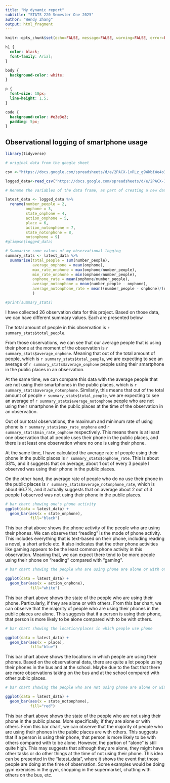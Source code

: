 ```yaml
---
title: "My dynamic report"
subtitle: "STATS 220 Semester One 2025"
author: "Wendy Zhang"
output: html_fragment
---
```


```r
knitr::opts_chunk$set(echo=FALSE, message=FALSE, warning=FALSE, error=FALSE)
```

```css
h1 {
  color: black;
  font-family: Arial;
}

body {
  background-color: white; 
}

p {
  font-size: 18px; 
  line-height: 1.5; 
}

code {
  background-color: #e3e3e3;
  padding: 5px; 
}

```

## Observational logging of smartphone usage


```r
library(tidyverse)

# original data from the google sheet

csv <-"https://docs.google.com/spreadsheets/d/e/2PACX-1vRLz_g9WkbiWe4o36o-eUB62WW4zkCrd2Dy4YHjKAj4l8cIeZcP2KikKD-1B9q3Lc_uHy5lgmxZeJtL/pub?output=csv"

logged_data<-read_csv("https://docs.google.com/spreadsheets/d/e/2PACX-1vRLz_g9WkbiWe4o36o-eUB62WW4zkCrd2Dy4YHjKAj4l8cIeZcP2KikKD-1B9q3Lc_uHy5lgmxZeJtL/pub?output=csv")

# Rename the variables of the data frame, as part of creating a new data frame named "latest_data"

latest_data <- logged_data %>%
  rename(number_people = 2,
         onphone = 3,
         state_onphone = 4,
         action_onphone = 5,
         place = 6,
         action_notonphone = 7,
         state_notonphone = 8,
         notonphone = 9)
#glimpse(logged_data)

# Summarise some values of my observational logging
summary_stats <- latest_data %>%
  summarise(total_people = sum(number_people),
            average_onphone = mean(onphone),
            max_rate_onphone = max(onphone/number_people),
            min_rate_onphone = min(onphone/number_people),
            onphone_rate = mean(onphone/number_people),
            average_notonphone = mean(number_people - onphone),
            average_notonphone_rate = mean((number_people - onphone)/(number_people)),
            )

#print(summary_stats)

```

I have collected 26 observation data for this project. Based on those data, we can have different summary values. Each are presented below 

The total amount of people in this observation is `r summary_stats$total_people`. 

From those observations, we can see that our average people that is using their phone at the moment of the observation is `r summary_stats$average_onphone`. Meaning that out of the total amount of people, which is `r summary_stats$total_people`, we are expecting to see an average of `r summary_stats$average_onphone` people using their smartphone in the public places in an observation. 

At the same time, we can compare this data with the average people that are not using their smartphones in the public places, which is `r summary_stats$average_notonphone`. Similarly, this means that out of the total amount of people `r summary_stats$total_people`, we are expecting to see an average of `r summary_stats$average_notonphone` people who are not using their smartphone in the public places at the time of the observation in an observation. 

Out of our total observations, the maximum and minimum rate of using phone is `r summary_stats$max_rate_onphone` and `r summary_stats$min_rate_onphone` respectively. This means there is at least one observation that all people uses their phone in the public places, and there is at least one observation where no one is using their phone. 

At the same time, I have calculated the average rate of people using their phone in the public places is `r summary_stats$onphone_rate`. This is about 33%, and it suggests that on average, about 1 out of every 3 people I observed was using their phone in the public places. 

On the other hand, the average rate of people who do no use their phone in the public places is `r summary_stats$average_notonphone_rate`, which is about 66.7%, and it actually suggests that on average about 2 out of 3 people I observed was not using their phone in the public places. 


```r
# bar chart showing one's phone activity
ggplot(data = latest_data) +
  geom_bar(aes(x = state_onphone),
           fill="black")
```

This bar chat above shows the phone activity of the people who are using their phones. We can observe that "reading" is the mode of phone activity. This includes everything that is text-based on their phone, including reading a novel, a short article etc. It also indicates that the other phone activities like gaming appears to be the least common phone activity in this observation. Meaning that, we can expect there tend to be more people using their phone on "reading" compared with "gaming".   

```r
# bar chart showing the people who are using phone are alone or with others

ggplot(data = latest_data) +
  geom_bar(aes(x = action_onphone),
           fill="white")
```

This bar chart above shows the state of the people who are using their phone. Particularly, if they are alone or with others. From this bar chart, we can observe that the majority of people who are using their phones in the public places are alone. This suggests that if a person is using their phone, that person is more likely to be alone compared with to be with others. 

```r
# bar chart showing the location/places in which people use phone 

ggplot(data = latest_data) +
  geom_bar(aes(x = place),
           fill="blue")
```

This bar chart above shows the locations in which people are using their phones. Based on the observational data, there are quite a lot people using their phones in the bus and at the school. Maybe due to the fact that there are more observations taking on the bus and at the school compared with other public places.  

```r
# bar chart showing the people who are not using phone are alone or with others

ggplot(data = latest_data) +
  geom_bar(aes(x = state_notonphone),
           fill="red")
```

This bar chart above shows the state of the people who are not using their phone in the public places. More specifically, if they are alone or with others. From this bar chart, we can observe that the majority of people who are using their phones in the public places are with others. This suggests that if a person is using their phone, that person is more likely to be with others compared with to be alone. However, the portion of "alone" is still quite high. This may suggests that although they are alone, they might have other tasks or do other things at the time of not using their phone. This idea can be presented in the "latest_data", where it shows the event that those people are doing at the time of observation. Some examples would be doing gym exercises in the gym, shopping in the supermarket, chatting with others on the bus, etc. 
